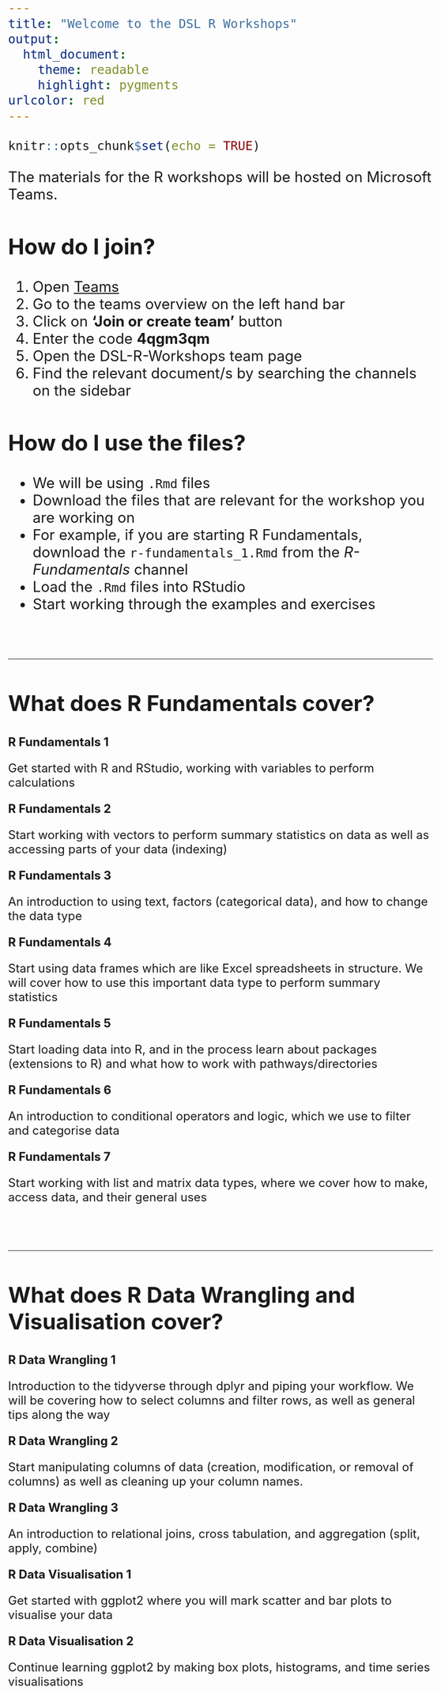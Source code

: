 ```yaml
---
title: "Welcome to the DSL R Workshops"
output: 
  html_document: 
    theme: readable
    highlight: pygments
urlcolor: red
---
```


<style type="text/css">
  body{
  font-size: 22pt;
}
</style>


```r
knitr::opts_chunk$set(echo = TRUE)
```

The materials for the R workshops will be hosted on Microsoft Teams. 

## How do I join?

1. Open [Teams](https://info.lse.ac.uk/staff/divisions/dts/essentials/setting-up-microsoft-teams)   
2. Go to the teams overview on the left hand bar    
3. Click on **'Join or create team'** button    
4. Enter the code **4qgm3qm**   
5. Open the DSL-R-Workshops team page   
6. Find the relevant document/s by searching the channels on the sidebar

## How do I use the files?

- We will be using `.Rmd` files
- Download the files that are relevant for the workshop you are working on
- For example, if you are starting R Fundamentals, download the `r-fundamentals_1.Rmd` from the *R-Fundamentals* channel
- Load the `.Rmd` files into RStudio
- Start working through the examples and exercises

<br>

***

## What does R Fundamentals cover?

<font size="5">

**R Fundamentals 1**

Get started with R and RStudio, working with variables to perform calculations 

**R Fundamentals 2**

Start working with vectors to perform summary statistics on data as well as accessing parts of your data (indexing)

**R Fundamentals 3**

An introduction to using text, factors (categorical data), and how to change the data type

**R Fundamentals 4**

Start using data frames which are like Excel spreadsheets in structure. We will cover how to use this important data type to perform summary statistics

**R Fundamentals 5**

Start loading data into R, and in the process learn about packages (extensions to R) and what how to work with pathways/directories

**R Fundamentals 6**

An introduction to conditional operators and logic, which we use to filter and categorise data

**R Fundamentals 7**

Start working with list and matrix data types, where we cover how to make, access data, and their general uses

</font> 
<br>

***

## What does R Data Wrangling and Visualisation cover?

<font size="5">

**R Data Wrangling 1**

Introduction to the tidyverse through dplyr and piping your workflow. We will be covering how to select columns and filter rows, as well as general tips along the way

**R Data Wrangling 2**

Start manipulating columns of data (creation, modification, or removal of columns) as well as cleaning up your column names. 

**R Data Wrangling 3**

An introduction to relational joins, cross tabulation, and aggregation (split, apply, combine)

**R Data Visualisation 1**

Get started with ggplot2 where you will mark scatter and bar plots to visualise your data

**R Data Visualisation 2**

Continue learning ggplot2 by making box plots, histograms, and time series visualisations

</font> 
